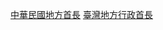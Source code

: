 {{Catnav|頁面分類|历史|各國歷史|台灣歷史|台灣戰後時期|台灣戰後時期人物|台灣戰後時期政治人物|中華民國地方首長}}
{{Catnav|頁面分類|历史|各國歷史|台灣歷史|台灣人 (依時代區分)|台灣戰後時期人物|台灣戰後時期政治人物|中華民國地方首長}}
{{Catnav|頁面分類|人物|各國人物|台灣人|台灣人 (依時代區分)|台灣戰後時期人物|台灣戰後時期政治人物|中華民國地方首長}}
{{Catnav|頁面分類|……|各國政治人物|台湾政治人物|台灣戰後時期政治人物|中華民國地方首長}}
{{Catnav|頁面分類|……|中華民國政治|台湾政治|台湾政治人物|台灣戰後時期政治人物|中華民國地方首長}}
{{Catnav|頁面分類|……|台灣|台湾政治|台湾政治人物|台灣戰後時期政治人物|中華民國地方首長}}

[[Category:中華民國地方首長|]]
[[Category:臺灣地方行政首長|]]